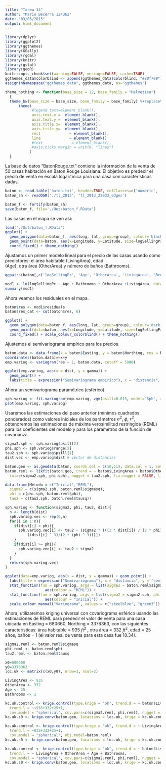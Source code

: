 ```yaml
---
title: "Tarea 14"
author: "Mario Becerra 124362"
date: "03/05/2015"
output: html_document
---
```


```r
library(dplyr)
library(ggplot2)
library(ggthemes)
library(GGally)
library(rgdal)
library(knitr)
library(gstat)
library(geoR)
knitr::opts_chunk$set(warning=FALSE, message=FALSE, cache=TRUE)
ggthemes_data$colorblind <- append(ggthemes_data$colorblind, "#80f7e9")
assignInNamespace("ggthemes_data", ggthemes_data, ns="ggthemes")
```

```r
theme_nothing <- function(base_size = 12, base_family = "Helvetica")
  {
  theme_bw(base_size = base_size, base_family = base_family) %+replace%
      theme(
            #legend.text=element_blank(),
            axis.text.x =  element_blank(),
            axis.text.y =  element_blank(),
            axis.title.x=  element_blank(),
            axis.title.y=  element_blank(),
            rect             = element_blank(),
            line             = element_blank()
            #text             = element_blank(),
            #axis.ticks.margin = unit(0, "lines")
           )
  }
```

La base de datos “BatonRouge.txt” contiene la información de la venta de 50 casas habitación en Baton Rouge Louisiana. El objetivo es predecir el precio de venta en escala logarítmica para una casa con características dadas.

```r
baton <- read.table('baton.txt', header=TRUE, colClasses=c('numeric', 'integer', 'integer', 'integer', 'factor', 'factor', 'factor', 'numeric', 'numeric', 'numeric', 'numeric'))
baton_sh <- readOGR('./tl_2013', 'tl_2013_22033_edges')
```

```r
baton_f <- fortify(baton_sh)
save(baton_f, file='./Out/baton_f.RData')
```

Las casas en el mapa se ven así:

```r
load('./Out/baton_f.RData')
ggplot() + 
  geom_polygon(data=baton_f, aes(long, lat, group=group), colour='black', fill='white', size=0.2) + 
  geom_point(data=baton, aes(x=Longitude, y=Latitude, size=logSellingPr), colour='blue', inherit.aes=FALSE) +
  coord_fixed() + theme_nothing()
```


Ajustamos un primer modelo lineal para el precio de las casas usando como predictores: el	área	habitable	(LivingArea),	edad	
(Age), otra área (OtherArea) y número de baños (Bathrooms).

```r
ggpairs(baton[,c('logSellingPr', 'Age', 'OtherArea', 'LivingArea', 'Bedrooms')])

mod1 <- lm(logSellingPr ~ Age + Bathrooms + OtherArea +LivingArea, data=baton)
summary(mod1)
```

Ahora veamos los residuales en el mapa.

```r
baton$res <- mod1$residuals
baton$res_cat <- cut(baton$res, 6)

ggplot() + 
  geom_polygon(data=baton_f, aes(long, lat, group=group), colour='dark grey', fill='white', size=0.2) + 
  geom_point(data=baton, aes(x=Longitude, y=Latitude, size=logSellingPr, colour=res_cat), inherit.aes=FALSE) +
  coord_fixed() + scale_colour_colorblind() + theme_nothing()
```

Ajustemos el semivariograma empírico para los precios.

```r
baton.data <- data.frame(x = baton$Easting, y = baton$Northing, res = baton$res)
coordinates(baton.data)=~x+y
emp.variog <- variogram(res ~ 1, baton.data, cutoff = 5000)

ggplot(emp.variog, aes(x = dist, y = gamma)) +
  geom_point() +
  labs(title = expression("Semivariograma empírico"), x = "distancia", y = "semivarianza")
```

Ahora un semivariograma paramétrico (esférico).

```r
sph.variog <- fit.variogram(emp.variog, vgm(psill=0.015, model="Sph", range = 1200, nugget = 0.008),fit.method = 2)
plot(emp.variog, sph.variog)
```

Usaremos las estimaciones del paso anterior (mínimos cuadrados ponderados) como valores iniciales de los parámetros $\sigma^2$, $\phi$, $\tau^2$, obtendremos las estimaciones de máxima verosimilitud restringida (REML) para los coeficientes del modelo y para los parámetros de la función de covarianza. 

```r
sigma2.sph <- sph.variog$psill[2]
phi.sph <- sph.variog$range[2]
tau2.sph <- sph.variog$psill[1]
dist.vec <- emp.variog$dist # vector de distancias

baton.geo <- as.geodata(baton, coords.col = c(10,11), data.col = 1, covar.col=c(2,3,4,6))
baton.reml <- likfit(baton.geo, trend = ~ baton$LivingArea + baton$OtherArea + baton$Age + baton$Bathrooms, cov.model="spherical", 
  ini=c(sigma2.sph, phi.sph), nugget = tau2.sph, fix.nugget = FALSE, lik.met="REML")

data.frame(Método = c("Inicial","REML"), 
  sigma2 = c(sigma2.sph, baton.reml$sigmasq), 
  phi = c(phi.sph, baton.reml$phi), 
  tau2 = c(tau2.sph, baton.reml$tausq))

sph.variog <- function(sigma2, phi, tau2, dist){
  n <- length(dist)
  sph.variog.vec <- rep(0,n)
  for(i in 1:n){
    if(dist[i] < phi){
      sph.variog.vec[i] <- tau2 + (sigma2 * (((3 * dist[i]) / (2 * phi)) - 
          ((dist[i] ^ 3)/(2 * (phi ^ 3)))))
    }
    if(dist[i] >= phi){
      sph.variog.vec[i] <- tau2 + sigma2  
    }
  }
  return(sph.variog.vec)
}

ggplot(data=emp.variog, aes(x = dist, y = gamma)) + geom_point() +
  labs(title = expression("Semivariograma"), x = "distancia", y = "semivarianza") +
  stat_function(fun = sph.variog, args = list(sigma2 = baton.reml$sigmasq, phi = baton.reml$phi, tau2 = baton.reml$tausq), 
                  aes(colour = "REML")) +
  stat_function(fun = sph.variog, args = list(sigma2 = sigma2.sph, phi = phi.sph, tau2 = tau2.sph), 
                  aes(colour = "Inicial")) +
  scale_colour_manual("Variograma", values = c("steelblue", "green3"))
```

Ahora, utilizaremos kriging universal con covariograma esférico usando las estimaciones de REML para predecir el valor de venta para una casa ubicada en Easting = 680660, Northing = 3376363, con las siguientes características: área habitable = 935 $ft^2$ , otra área = 332 $ft^2$, edad = 25 años, baños = 1 (el valor real de venta para esta casa fue 10.34).

```r
sigma2.reml <- baton.reml$sigmasq
phi.reml <- baton.reml$phi
tau2.reml <- baton.reml$tausq

x0=680660
y0=3376363
loc.uk <- matrix(c(x0,y0), nrow=1, ncol=2)

LivingArea <- 935
OtherArea <- 332
Age <- 25
Bathrooms <- 1

kc.uk.control <- krige.control(type.krige = "ok", trend.d = ~ baton$LivingArea + baton$OtherArea + baton$Age + baton$Bathrooms, 
  trend.l = ~~935+332+25+1, 
  cov.model = "spherical", cov.pars=c(sigma2.reml, phi.reml), nugget = tau2.reml)
kc.uk.s0 <- krige.conv(baton.geo, locations = loc.uk, krige = kc.uk.control)

kc.uk.control <- krige.control(type.krige = "ok", trend.d = ~ LivingArea + OtherArea + Age + Bathrooms, 
  trend.l = ~935+332+25+1, 
  cov.model = "spherical", obj.model=baton.reml)
kc.uk.s0 <- krige.conv(baton.geo, locations = loc.uk, krige = kc.uk.control)

kc.uk.control <- krige.control(type.krige = "ok", trend.d = ~ baton$LivingArea + baton$OtherArea + baton$Age + baton$Bathrooms, 
  trend.l = ~ LivingArea + OtherArea + Age + Bathrooms, 
  cov.model = "spherical", cov.pars=c(sigma2.reml, phi.reml), nugget = tau2.reml)
kc.uk.s0 <- krige.conv(baton.geo, locations = loc.uk, krige = kc.uk.control)
```



